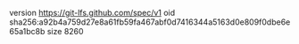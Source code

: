 version https://git-lfs.github.com/spec/v1
oid sha256:a92b4a759d27e8a61fb59fa467abf0d7416344a5163d0e809f0dbe6e65a1bc8b
size 8260
